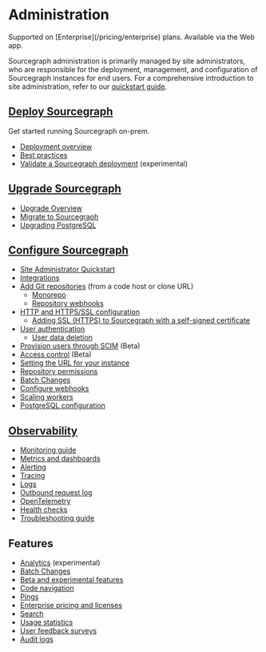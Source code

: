 # Administration

<TierCallout>
  Supported on [Enterprise](/pricing/enterprise) plans.
  <user>
    Available via the Web app.
  </user>
</TierCallout>

Sourcegraph administration is primarily managed by site administrators, who are responsible for the deployment, management, and configuration of Sourcegraph instances for end users. For a comprehensive introduction to site administration, refer to our [quickstart guide](/admin/how-to/site-admin-quickstart).


## [Deploy Sourcegraph](/admin/deploy/)

Get started running Sourcegraph on-prem.

- [Deployment overview](/admin/deploy/)
- [Best practices](/admin/deployment_best_practices)
- [Validate a Sourcegraph deployment](/admin/validation) (experimental)

## [Upgrade Sourcegraph](/admin/updates/)

- [Upgrade Overview](/admin/updates/)
- [Migrate to Sourcegraph](/admin/migration/)
- [Upgrading PostgreSQL](/admin/postgres#upgrading-postgresql)

## [Configure Sourcegraph](/admin/config/)

- [Site Administrator Quickstart](/admin/how-to/site-admin-quickstart)
- [Integrations](/integration/)
- [Add Git repositories](/admin/repo/add) (from a code host or clone URL)
  - [Monorepo](/admin/monorepo)
  - [Repository webhooks](/admin/repo/webhooks)
- [HTTP and HTTPS/SSL configuration](/admin/http_https_configuration)
  - [Adding SSL (HTTPS) to Sourcegraph with a self-signed certificate](/admin/ssl_https_self_signed_cert_nginx)
- [User authentication](/admin/auth/)
  - [User data deletion](/admin/user_data_deletion)
- [Provision users through SCIM](/admin/scim) (Beta)
- [Access control](/admin/access_control/) (Beta)
- [Setting the URL for your instance](/admin/url)
- [Repository permissions](/admin/permissions/)
- [Batch Changes](/batch-changes/site-admin-configuration)
- [Configure webhooks](/admin/config/webhooks/)
- [Scaling workers](/admin/workers)
- [PostgreSQL configuration](/admin/config/postgres-conf)

## [Observability](/admin/observability)

- [Monitoring guide](/admin/how-to/monitoring-guide)
- [Metrics and dashboards](/admin/observability/metrics)
- [Alerting](/admin/observability/alerting)
- [Tracing](/admin/observability/tracing)
- [Logs](/admin/observability/logs)
- [Outbound request log](/admin/observability/outbound-request-log)
- [OpenTelemetry](/admin/observability/opentelemetry)
- [Health checks](/admin/observability/health_checks)
- [Troubleshooting guide](/admin/observability/troubleshooting)

## Features

- [Analytics](/admin/analytics) (experimental)
- [Batch Changes](/batch-changes/)
- [Beta and experimental features](/admin/beta_and_experimental_features)
- [Code navigation](/code-search/code-navigation/)
- [Pings](/admin/pings)
- [Enterprise pricing and licenses](/admin/subscriptions/)
- [Search](/admin/search)
- [Usage statistics](/admin/usage_statistics)
- [User feedback surveys](/admin/user_surveys)
- [Audit logs](/admin/audit_log)
